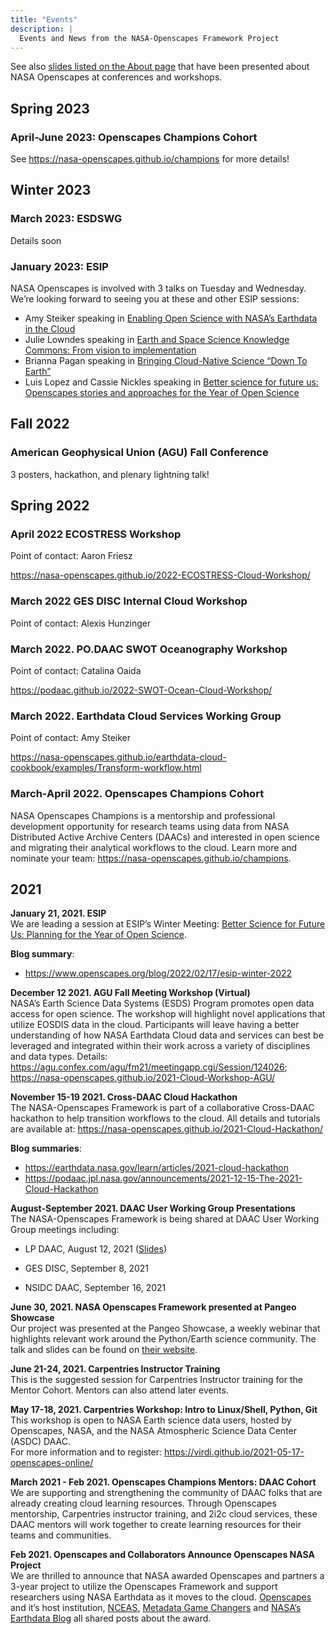 ```yaml
---
title: "Events"
description: |
  Events and News from the NASA-Openscapes Framework Project 
---
```


See also [slides listed on the About page](https://nasa-openscapes.github.io/about.html#slides) that have been presented about NASA Openscapes at conferences and workshops.

## Spring 2023

### April-June 2023: Openscapes Champions Cohort

See <https://nasa-openscapes.github.io/champions> for more details!

## Winter 2023

### March 2023: ESDSWG

Details soon

### January 2023: ESIP 

NASA Openscapes is involved with 3 talks on Tuesday and Wednesday. We're looking forward to seeing you at these and other ESIP sessions: 

- Amy Steiker speaking in [Enabling Open Science with NASA's Earthdata in the Cloud](https://2023januaryesipmeeting.sched.com/event/1EwXE/enabling-open-science-with-nasas-earthdata-in-the-cloud)
- Julie Lowndes speaking in [Earth and Space Science Knowledge Commons: From vision to implementation](https://2023januaryesipmeeting.sched.com/event/1EwXQ/earth-and-space-science-knowledge-commons-from-vision-to-implementation)
- Brianna Pagan speaking in [Bringing Cloud-Native Science “Down To Earth”](https://2023januaryesipmeeting.sched.com/event/1EwXf/bringing-cloud-native-science-down-to-earth)
- Luis Lopez and Cassie Nickles speaking in [Better science for future us: Openscapes stories and approaches for the Year of Open Science](https://2023januaryesipmeeting.sched.com/event/1EwXx/better-science-for-future-us-openscapes-stories-and-approaches-for-the-year-of-open-science)

## Fall 2022

### American Geophysical Union (AGU) Fall Conference

3 posters, hackathon, and plenary lightning talk! 

## Spring 2022  


### April 2022 ECOSTRESS Workshop

Point of contact: Aaron Friesz

<https://nasa-openscapes.github.io/2022-ECOSTRESS-Cloud-Workshop/>

### March 2022 GES DISC Internal Cloud Workshop

Point of contact: Alexis Hunzinger

### March 2022. PO.DAAC SWOT Oceanography Workshop

Point of contact: Catalina Oaida

<https://podaac.github.io/2022-SWOT-Ocean-Cloud-Workshop/>

### March 2022. Earthdata Cloud Services Working Group

Point of contact: Amy Steiker

<https://nasa-openscapes.github.io/earthdata-cloud-cookbook/examples/Transform-workflow.html>


### March-April 2022. Openscapes Champions Cohort

NASA Openscapes Champions is a mentorship and professional development opportunity for research teams using data from NASA Distributed Active Archive Centers (DAACs) and interested in open science and migrating their analytical workflows to the cloud. Learn more and nominate your team: <https://nasa-openscapes.github.io/champions>.

## 2021

**January 21, 2021. ESIP**  
We are leading a session at ESIP's Winter Meeting: 
[Better Science for Future Us: Planning for the Year of Open Science](https://2022esipjanuarymeeting.sched.com/event/qkp5/better-science-for-future-us-planning-for-the-year-of-open-science). 

**Blog summary**:

- <https://www.openscapes.org/blog/2022/02/17/esip-winter-2022>

**December 12 2021. AGU Fall Meeting Workshop (Virtual)** \
NASA's Earth Science Data Systems (ESDS) Program promotes open data access for open science. The workshop will highlight novel applications that utilize EOSDIS data in the cloud. Participants will leave having a better understanding of how NASA Earthdata Cloud data and services can best be leveraged and integrated within their work across a variety of disciplines and data types. Details: <https://agu.confex.com/agu/fm21/meetingapp.cgi/Session/124026>; <https://nasa-openscapes.github.io/2021-Cloud-Workshop-AGU/> <br>

**November 15-19 2021. Cross-DAAC Cloud Hackathon** \
The NASA-Openscapes Framework is part of a collaborative Cross-DAAC hackathon to help transition workflows to the cloud. All details and tutorials are available at: <https://nasa-openscapes.github.io/2021-Cloud-Hackathon/><br>

**Blog summaries**:

- <https://earthdata.nasa.gov/learn/articles/2021-cloud-hackathon>
- <https://podaac.jpl.nasa.gov/announcements/2021-12-15-The-2021-Cloud-Hackathon>

**August-September 2021. DAAC User Working Group Presentations**\
The NASA-Openscapes Framework is being shared at DAAC User Working Group meetings including:

-   LP DAAC, August 12, 2021 ([Slides](https://docs.google.com/presentation/d/1SVwkEDe2gUzJJZ5NGsGTsGPde-NJm9HLtKieSeuthfI/edit))

-   GES DISC, September 8, 2021

-   NSIDC DAAC, September 16, 2021<br>

**June 30, 2021. NASA Openscapes Framework presented at Pangeo Showcase**\
Our project was presented at the Pangeo Showcase, a weekly webinar that highlights relevant work around the Python/Earth science community. The talk and slides can be found on [their website](https://discourse.pangeo.io/t/june-30-2021-the-nasa-openscapes-framework/1631). <br>

**June 21-24, 2021. Carpentries Instructor Training**\
This is the suggested session for Carpentries Instructor training for the Mentor Cohort. Mentors can also attend later events. <br>

**May 17-18, 2021. Carpentries Workshop: Intro to Linux/Shell, Python, Git**\
This workshop is open to NASA Earth science data users, hosted by Openscapes, NASA, and the NASA Atmospheric Science Data Center (ASDC) DAAC.\
For more information and to register: <https://virdi.github.io/2021-05-17-openscapes-online/> <br>

**March 2021 - Feb 2021. Openscapes Champions Mentors: DAAC Cohort**\
We are supporting and strengthening the community of DAAC folks that are already creating cloud learning resources. Through Openscapes mentorship, Carpentries instructor training, and 2i2c cloud services, these DAAC mentors will work together to create learning resources for their teams and communities. <br>

**Feb 2021. Openscapes and Collaborators Announce Openscapes NASA Project** \
We are thrilled to announce that NASA awarded Openscapes and partners a 3-year project to utilize the Openscapes Framework and support researchers using NASA Earthdata as it moves to the cloud. [Openscapes](https://www.openscapes.org/blog/2021/03/10/nasa-announcement/) and it's host institution, [NCEAS](https://www.nceas.ucsb.edu/news/nasa-openscapes), [Metadata Game Changers](https://metadatagamechangers.com/blog/2021/3/10/metadata-game-changers-partners-with-openscapes-in-new-nasa-funded-project) and [NASA's Earthdata Blog](https://earthdata.nasa.gov/learn/articles/openscapes) all shared posts about the award.
